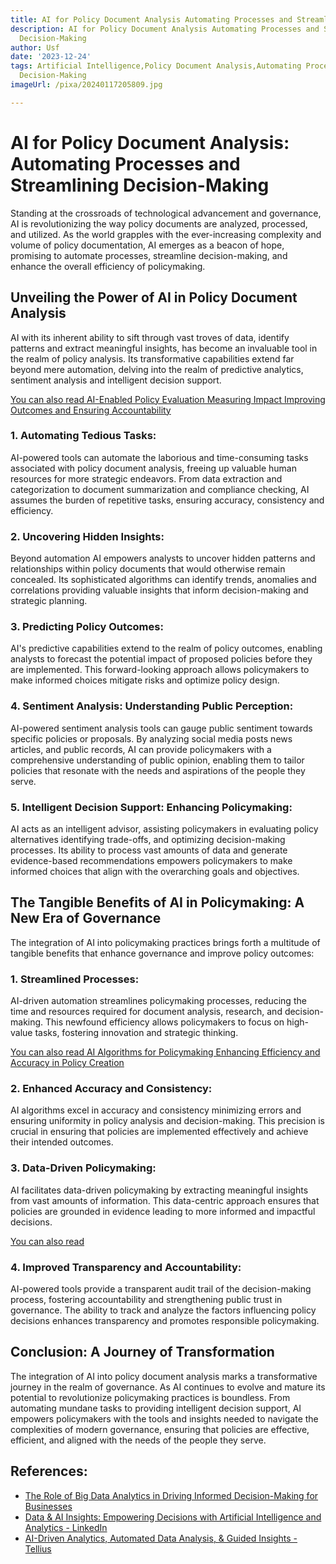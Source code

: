 ```yaml
---
title: AI for Policy Document Analysis Automating Processes and Streamlining Decision-Making
description: AI for Policy Document Analysis Automating Processes and Streamlining
  Decision-Making
author: Usf
date: '2023-12-24'
tags: Artificial Intelligence,Policy Document Analysis,Automating Processes,Streamlining
  Decision-Making
imageUrl: /pixa/20240117205809.jpg

---
```

# AI for Policy Document  Analysis: Automating Processes and Streamlining Decision-Making

Standing  at the crossroads of technological advancement and governance, AI is revolutionizing the way policy documents are analyzed, processed, and utilized. As the world grapples with the  ever-increasing complexity and volume of policy documentation,  AI emerges as a beacon of hope, promising to automate  processes,  streamline decision-making,  and enhance the overall efficiency of policymaking.

##  Unveiling  the Power of AI  in Policy Document Analysis

AI with its inherent ability to sift through vast troves of data, identify patterns and extract meaningful insights, has become an invaluable tool in the realm of policy analysis. Its transformative capabilities extend far beyond mere automation, delving into the realm of predictive analytics, sentiment analysis and intelligent decision support.

[You can also read AI-Enabled Policy Evaluation Measuring Impact Improving  Outcomes  and Ensuring Accountability](AI-Enabled%20Policy%20Evaluation%20Measuring%20Impact%2C%20Improving%20Outcomes%2C%20and%20Ensuring%20Accountability)


### 1. Automating Tedious Tasks:

AI-powered tools can automate the laborious and time-consuming tasks associated with policy document analysis,  freeing up valuable human resources for more strategic endeavors. From data extraction and categorization to document summarization and compliance checking, AI assumes the burden of repetitive  tasks, ensuring accuracy, consistency and efficiency.

### 2. Uncovering Hidden  Insights:

Beyond automation  AI empowers analysts to uncover hidden patterns  and relationships within policy documents  that would otherwise remain concealed.  Its sophisticated algorithms can identify trends, anomalies and correlations providing valuable insights  that inform decision-making and strategic planning.

### 3. Predicting Policy Outcomes:

AI's predictive capabilities extend to  the realm of policy  outcomes, enabling analysts to  forecast the potential impact of proposed policies before they are  implemented.  This  forward-looking approach allows policymakers to make informed choices mitigate risks  and optimize policy design.

###  4. Sentiment Analysis: Understanding Public Perception:

AI-powered sentiment analysis tools can  gauge public sentiment towards specific policies or proposals. By analyzing social media posts news articles, and public records, AI can  provide policymakers  with a comprehensive understanding of public opinion, enabling them to tailor policies  that resonate with the needs and aspirations of  the people they serve.

### 5.  Intelligent  Decision Support: Enhancing  Policymaking:

AI acts as an intelligent advisor, assisting policymakers in evaluating policy alternatives  identifying trade-offs, and optimizing decision-making processes. Its ability to process vast amounts of data and generate evidence-based recommendations empowers policymakers to  make informed choices that align with the overarching goals  and objectives.

## The Tangible  Benefits of AI in Policymaking: A New Era of Governance

The integration of AI into policymaking practices  brings forth a multitude of tangible benefits that enhance governance and improve policy outcomes:

### 1. Streamlined Processes:

AI-driven automation streamlines policymaking processes, reducing the time and  resources required for document analysis, research,  and decision-making. This newfound efficiency allows policymakers to focus  on  high-value tasks, fostering innovation and strategic thinking.

[You can also read AI Algorithms for Policymaking Enhancing Efficiency and Accuracy in Policy Creation](AI%20Algorithms%20for%20Policymaking%20Enhancing%20Efficiency%20and%20Accuracy%20in%20Policy%20Creation)


### 2. Enhanced Accuracy  and Consistency:

AI algorithms excel in accuracy and consistency minimizing errors and ensuring uniformity in policy analysis and decision-making.  This precision is crucial  in ensuring that policies are  implemented effectively and achieve their intended outcomes.

### 3.  Data-Driven Policymaking:

AI  facilitates data-driven policymaking by extracting meaningful  insights from vast amounts of information. This data-centric approach ensures that  policies are grounded in evidence leading to more informed and impactful decisions.

[You can  also read ]()


### 4. Improved Transparency and Accountability:

AI-powered  tools provide a transparent audit  trail of the decision-making process, fostering accountability  and strengthening  public trust in governance. The ability to track and analyze the factors influencing policy decisions enhances transparency and promotes responsible policymaking.

## Conclusion: A Journey of Transformation

The integration of  AI into  policy document analysis marks a  transformative journey in the  realm  of governance. As AI continues to evolve and mature its potential to revolutionize  policymaking practices is boundless. From automating mundane tasks to providing intelligent decision support, AI empowers policymakers with the tools and insights needed to navigate the complexities of modern governance, ensuring that policies are effective, efficient, and aligned with the needs of the people they serve.

## References:
- [The Role of Big Data Analytics in Driving Informed Decision-Making for Businesses](https://www.linkedin.com/pulse/role-big-data-analytics-driving-informed-decision-making)
- [Data & AI Insights: Empowering Decisions with Artificial Intelligence and Analytics - LinkedIn](https://www.linkedin.com/pulse/data-ai-insights-empowering-decisions-artificial-intelligence-jha-1f)
- [AI-Driven Analytics, Automated Data Analysis, & Guided Insights - Tellius](https://www.tellius.com/guided-insights/)
